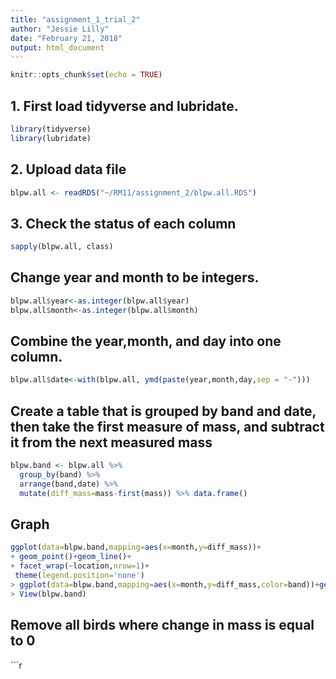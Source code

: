 ```yaml
---
title: "assignment_1_trial_2"
author: "Jessie Lilly"
date: "February 21, 2018"
output: html_document
---
```


```r
knitr::opts_chunk$set(echo = TRUE)
```

## 1. First load tidyverse and lubridate. 

```r
library(tidyverse)
library(lubridate)
```
## 2. Upload data file



```r
blpw.all <- readRDS("~/RM11/assignment_2/blpw.all.RDS")

```

## 3. Check the status of each column

```r
sapply(blpw.all, class)
```

## Change year and month to be integers. 

```r
blpw.all$year<-as.integer(blpw.all$year)
blpw.all$month<-as.integer(blpw.all$month)

```
## Combine the year,month, and day into one column. 

```r
blpw.all$date<-with(blpw.all, ymd(paste(year,month,day,sep = "-")))

```

## Create a table that is grouped by band and date, then take the first measure of mass, and subtract it from the next measured mass 

```r
blpw.band <- blpw.all %>%
  group_by(band) %>%
  arrange(band,date) %>%
  mutate(diff_mass=mass-first(mass)) %>% data.frame()
```


## Graph
```r
ggplot(data=blpw.band,mapping=aes(x=month,y=diff_mass))+
+ geom_point()+geom_line()+
+ facet_wrap(~location,nrow=1)+
 theme(legend.position='none')
> ggplot(data=blpw.band,mapping=aes(x=month,y=diff_mass,color=band))+geom_point()+geom_line()+ facet_wrap(~location,nrow=1)+theme(legend.position='none')
> View(blpw.band)
```


## Remove all birds where change in mass is equal to 0

```r


